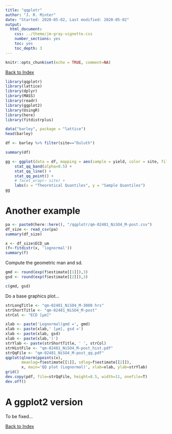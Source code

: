 ```yaml
---
title: "qqplotr"
author: "J. R. Minter"
date: "Started: 2020-05-02, Last modified: 2020-05-02"
output:
  html_document:
    css: ../theme/jm-gray-vignette.css
    number_sections: yes
    toc: yes
    toc_depth: 3
---
```



```r
knitr::opts_chunk$set(echo = TRUE, comment=NA)
```

[Back to Index](../README.html)

```r
library(qqplotr)
library(lattice)
library(dplyr)
library(MASS)
library(readr)
library(ggplot2)
library(UsingR)
library(here)
library(fitdistrplus)

```

```r
data("barley", package = "lattice")
head(barley)
```



```r
df <- barley %>% filter(site=="Duluth")
```
```r
summary(df)
```

```r
gg <- ggplot(data = df, mapping = aes(sample = yield, color = site, fill = site)) +
    stat_qq_band(alpha=0.5) +
    stat_qq_line() +
    stat_qq_point() +
    # facet_wrap(~ site) +
    labs(x = "Theoretical Quantiles", y = "Sample Quantiles")
gg
```
# Another example

```r

pa <- paste0(here::here(), "/qqplotr/qm-02481_NiSO4_M-post.csv")
df_size <- read_csv(pa)
summary(df_size)
```


```r
x <- df_size$ECD_um
(f<-fitdistr(x, 'lognormal'))
summary(f)
```

Compute the geometric man and sd.

```r
gmd <- round(exp(f$estimate[[1]]),3)
gsd <- round(exp(f$estimate[[2]]),3)

c(gmd, gsd)

```

Do a base graphics plot...

```r
strLongTitle <- "qm-02481_NiSO4_M-3000 hrs"
strShortTitle <- "qm-02481_NiSO4_M-post"
strCol <- "ECD [µm]"

xlab <- paste('Lognormal(gmd =', gmd)
xlab <- paste(xlab,' [µm], gsd =')
xlab <- paste(xlab, gsd)
xlab <- paste(xlab,')')
strYlab <- paste(strShortTitle, ' ', strCol)
strHistFile <- "qm-02481_NiSO4_M-post_hist.pdf"
strQqFile <- "qm-02481_NiSO4_M-post_qq.pdf"
qqplot(qlnorm(ppoints(x),
       meanlog=f$estimate[[1]], sdlog=f$estimate[[2]]),
       x, main='QQ plot (Lognormal)', xlab=xlab, ylab=strYlab)
grid()
dev.copy(pdf, file=strQqFile, height=8.5, width=11, onefile=T)
dev.off()

```

# A ggplot2 version

To be fixed...


[Back to Index](../README.html)